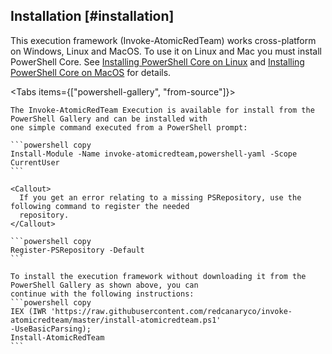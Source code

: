 
## Installation [#installation]

This execution framework (Invoke-AtomicRedTeam) works cross-platform on Windows, Linux and MacOS.
<Callout>
  To use it on Linux and Mac you must install PowerShell Core. See [Installing PowerShell Core on
  Linux](https://docs.microsoft.com/en-us/powershell/scripting/install/installing-powershell-core-on-linux?view=powershell-6)
  and [Installing PowerShell Core on
  MacOS](https://docs.microsoft.com/en-us/powershell/scripting/install/installing-powershell-core-on-macos?view=powershell-6)
  for details.
</Callout>

<Tabs items={["powershell-gallery", "from-source"]}>
  <Tab>

    The Invoke-AtomicRedTeam Execution is available for install from the PowerShell Gallery and can be installed with
    one simple command executed from a PowerShell prompt:

    ```powershell copy
    Install-Module -Name invoke-atomicredteam,powershell-yaml -Scope CurrentUser
    ```

    <Callout>
      If you get an error relating to a missing PSRepository, use the following command to register the needed
      repository.
    </Callout>

    ```powershell copy
    Register-PSRepository -Default
    ```
  </Tab>
  <Tab>

    To install the execution framework without downloading it from the PowerShell Gallery as shown above, you can
    continue with the following instructions:
    ```powershell copy
    IEX (IWR 'https://raw.githubusercontent.com/redcanaryco/invoke-atomicredteam/master/install-atomicredteam.ps1'
    -UseBasicParsing);
    Install-AtomicRedTeam
    ```

  </Tab>
</Tabs>

